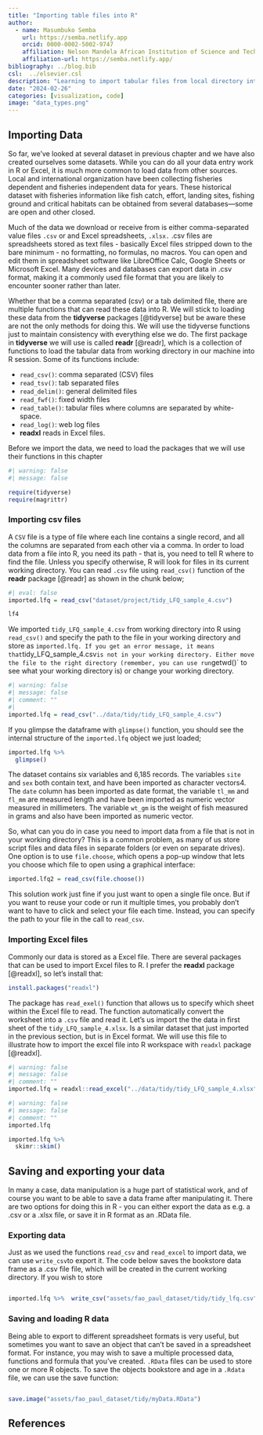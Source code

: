 ```yaml
---
title: "Importing table files into R"
author: 
  - name: Masumbuko Semba
    url: https://semba.netlify.app
    orcid: 0000-0002-5002-9747
    affiliation: Nelson Mandela African Institution of Science and Technology
    affiliation-url: https://semba.netlify.app/  
bibliography: ../blog.bib
csl:  ../elsevier.csl
description: "Learning to import tabular files from local directory intot R session is an important skills in R programming"
date: "2024-02-26"
categories: [visualization, code]
image: "data_types.png"
---
```




## Importing Data
So far, we’ve looked at several dataset in previous chapter and we have also created ourselves some datasets. While you can do all your data entry work in R or Excel, it is much more common to load data from other sources. Local and international organization have been collecting fisheries dependent and fisheries independent data for years. These historical dataset with fisheries information like fish catch, effort, landing sites, fishing ground and critical habitats can be obtained from several databases---some are open and other closed. 

Much of the data we download or receive from is either comma-separated value files `.csv` or and Excel spreadsheets, `.xlsx.` .csv files are spreadsheets stored as text files - basically Excel files stripped down to the bare minimum - no formatting, no formulas, no macros. You can open and edit them in spreadsheet software like LibreOffice Calc, Google Sheets or Microsoft Excel. Many devices and databases can export data in .csv format, making it a commonly used file format that you are likely to encounter sooner rather than later. 

Whether that be a comma separated (csv) or a tab delimited file, there are multiple functions that can read these data into R. We will stick to loading these data from the **tidyverse** packages [@tidyverse] but be aware these are not the only methods for doing this. We will use the tidyverse functions just to maintain consistency with everything else we do. The first package in **tidyverse** we will use is called **readr** [@readr], which is a collection of functions to load the tabular data from working directory in our machine into R session. Some of its functions include:

+ `read_csv()`: comma separated (CSV) files
+ `read_tsv()`: tab separated files
+ `read_delim()`: general delimited files
+ `read_fwf()`: fixed width files
+ `read_table()`: tabular files where columns are separated by white-space.
+ `read_log()`: web log files
+ **readxl** reads in Excel files.

Before we import the data, we need to load the packages that we will use their functions in this chapter

```r
#| warning: false
#| message: false

require(tidyverse)
require(magrittr)
```


### Importing csv files

A `CSV` file is a type of file where each line contains a single record, and all the columns are separated from each other via a comma. In order to load data from a file into R, you need its path - that is, you need to tell R where to find the file. Unless you specify otherwise, R will look for files in its current working directory. You can read `.csv` file using `read_csv()` function of the **readr** package [@readr] as shown in the chunk below;



```r
#| eval: false
imported.lfq = read_csv("dataset/project/tidy_LFQ_sample_4.csv")

lf4
```

We imported `tidy_LFQ_sample_4.csv` from working directory into R using `read_csv()` and specify the path to the file in your working directory and store as `imported.lfq. If you get an error message, it means that `tidy_LFQ_sample_4.csv` is not in your working directory. Either move the file to the right directory (remember, you can use run `getwd()` to see what your working directory is) or change your working directory.

```r
#| warning: false
#| message: false
#| comment: ""
#| 
imported.lfq = read_csv("../data/tidy/tidy_LFQ_sample_4.csv")


```
If you glimpse the dataframe with `glimpse()` function, you should see the internal structure of the `imported.lfq` object we just loaded;

```r
imported.lfq %>% 
  glimpse()
```

The dataset contains six variables and 6,185 records. The variables `site` and `sex` both contain text, and have been imported as character vectors4. The `date` column has been imported as date format, the variable `tl_mm` and `fl_mm` are measured length and have been imported as numeric vector measured in millimeters. The variable `wt_gm` is the weight of fish measured in grams and also have been imported as numeric vector. 


So, what can you do in case you need to import data from a file that is not in your working directory? This is a common problem, as many of us store script files and data files in separate folders (or even on separate drives). One option is to use `file.choose`, which opens a pop-up window that lets you choose which file to open using a graphical interface:

```r
imported.lfq2 = read_csv(file.choose())
```

This solution work just fine if you just want to open a single file once. But if you want to reuse your code or run it multiple times, you probably don’t want to have to click and select your file each time. Instead, you can specify the path to your file in the call to `read_csv`.


### Importing Excel files

Commonly our data is stored as a Excel file. There are several packages that can be used to import Excel files to R. I prefer the **readxl** package [@readxl], so let’s install that:

```r
install.packages("readxl")
```
The package has `read_exel()` function that allows us to specify which sheet within the Excel file to read. The  function automatically convert the worksheet into a `.csv` file and read it. Let's us import the the data in first sheet of the `tidy_LFQ_sample_4.xlsx`. Is a similar dataset that just imported in the previous section, but is in Excel format.  We will use this file to illustrate how to import the excel file into R workspace with `readxl` package [@readxl].


```r
#| warning: false
#| message: false
#| comment: ""
imported.lfq = readxl::read_excel("../data/tidy/tidy_LFQ_sample_4.xlsx", sheet = 1)

```



```r
#| warning: false
#| message: false
#| comment: ""
imported.lfq

```

```r
imported.lfq %>% 
  skimr::skim()
```


## Saving and exporting your data
In many a case, data manipulation is a huge part of statistical work, and of course you want to be able to save a data frame after manipulating it. There are two options for doing this in R - you can either export the data as e.g. a .csv or a .xlsx file, or save it in R format as an .RData file.

### Exporting data
Just as we used the functions `read_csv` and `read_excel` to import data, we can use `write_csv`to export it. The code below saves the bookstore data frame as a .csv file file, which will be created in the current working directory. If you wish to store 


```r

imported.lfq %>%  write_csv("assets/fao_paul_dataset/tidy/tidy_lfq.csv")

```

### Saving and loading R data
Being able to export to different spreadsheet formats is very useful, but sometimes you want to save an object that can’t be saved in a spreadsheet format. For instance, you may wish to save a multiple processed data, functions and formula that you’ve created. `.RData` files can be used to store one or more R objects. To save the objects bookstore and age in a `.Rdata` file, we can use the save function:



```r

save.image("assets/fao_paul_dataset/tidy/myData.RData")

```


## References


